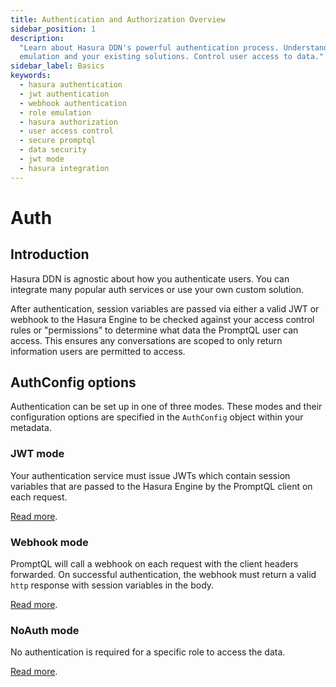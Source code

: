 ```yaml
---
title: Authentication and Authorization Overview
sidebar_position: 1
description:
  "Learn about Hasura DDN's powerful authentication process. Understand its flexibility to use JWT, webhook, role
  emulation and your existing solutions. Control user access to data."
sidebar_label: Basics
keywords:
  - hasura authentication
  - jwt authentication
  - webhook authentication
  - role emulation
  - hasura authorization
  - user access control
  - secure promptql
  - data security
  - jwt mode
  - hasura integration
---
```


# Auth

## Introduction

Hasura DDN is agnostic about how you authenticate users. You can integrate many popular auth services or use your own
custom solution.

After authentication, session variables are passed via either a valid JWT or webhook to the Hasura Engine to be checked
against your access control rules or "permissions" to determine what data the PromptQL user can access. This ensures any
conversations are scoped to only return information users are permitted to access.

## AuthConfig options

Authentication can be set up in one of three modes. These modes and their configuration options are specified in the
`AuthConfig` object within your metadata.

### JWT mode

Your authentication service must issue JWTs which contain session variables that are passed to the Hasura Engine by the
PromptQL client on each request.

[Read more](/auth/jwt/index.mdx).

### Webhook mode

PromptQL will call a webhook on each request with the client headers forwarded. On successful authentication, the
webhook must return a valid `http` response with session variables in the body.

[Read more](/auth/webhook/index.mdx).

### NoAuth mode

No authentication is required for a specific role to access the data.

[Read more](/auth/noauth-mode.mdx).
